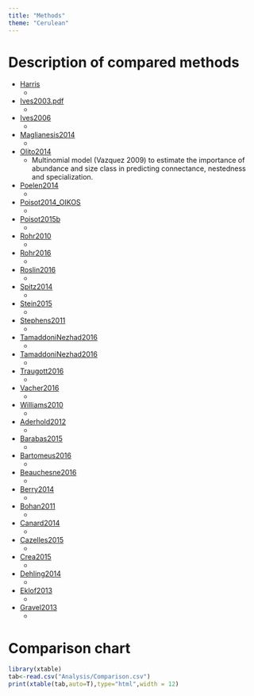 ```yaml
---
title: "Methods"
theme: "Cerulean"
---
```


# Description of compared methods

* [Harris](refs/Harris2015.pdf)
     -
    
* [Ives2003.pdf](refs/Ives2003.pdf)
     -
     
* [Ives2006](refs/Ives2006.pdf)
     -

* [Maglianesis2014](refs/Maglianesis2014.pdf)
     -

* [Olito2014](refs/Olito2014.pdf)
     - Multinomial model (Vazquez 2009) to estimate the importance of abundance and size class in predicting connectance, nestedness and specialization.

* [Poelen2014](refs/Poelen2014.pdf)
     -

* [Poisot2014_OIKOS](refs/Poisot2014_OIKOS.pdf)
     -

* [Poisot2015b](refs/Poisot2015b.pdf)
     -

* [Rohr2010](refs/Rohr2010.pdf)
     -

* [Rohr2016](refs/Rohr2016.pdf)
     -

* [Roslin2016](refs/Roslin2016.pdf)
     -

* [Spitz2014](refs/Spitz2014.pdf)
     -

* [Stein2015](refs/Stein2015.pdf)
     -

* [Stephens2011](refs/Stephens2011.PDF)
     -
     
* [TamaddoniNezhad2016](refs/Tamaddoni-Nezhad2016.pdf)
     -
    
* [TamaddoniNezhad2016](refs/Tamaddoni-Nezhad2015.pdf)
     -
     
* [Traugott2016](refs/Traugott2016.pdf)
     -

* [Vacher2016](refs/Vacher2016.pdf)
     -

* [Williams2010](refs/Williams2010.pdf)
     -

* [Aderhold2012](refs/Aderhold2012.pdf)
     -

* [Barabas2015](refs/Barabas2015.pdf)
     -

* [Bartomeus2016](refs/Bartomeus2016.pdf)
     -

* [Beauchesne2016](refs/Beauchesne2016.pdf)
     -

* [Berry2014](refs/Berry2014.pdf)
     -

* [Bohan2011](refs/Bohan2011.pdf)
     -

* [Canard2014](refs/Canard2014.pdf)
     -

* [Cazelles2015](refs/Cazelles2015.pdf)
     -

* [Crea2015](refs/Crea2015.pdf)
     -

* [Dehling2014](refs/Dehling2014.pdf)
     -

* [Eklof2013](refs/Eklof2013.pdf)
     -

* [Gravel2013](refs/Gravel2013.pdf)
     -
     

# Comparison chart

```r
library(xtable)
tab<-read.csv("Analysis/Comparison.csv")
print(xtable(tab,auto=T),type="html",width = 12)
```
